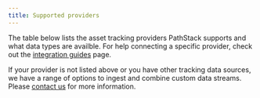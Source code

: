 ```yaml
---
title: Supported providers
---
```



<TestImage img='/images/telematics/brand-logo-verizon.png' />

The table below lists the asset tracking providers PathStack supports and what data types are availble. For help connecting a specific provider, check out the [integration guides](/integration-guides) page.


<ProviderTable>
  <ProviderTableRow 
    img={'/images/telematics/brand-logo-verizon.png'} 
    name={'Verizon Connect REVEAL'}
    realTime={'available'}
    assetRegister={'available'}
    positions={'available'}
    trips={'available'}
    tripMilestones={'planned'}
    operatingEvents={'planned'}
    safetyEvents={'planned'}
  />
  <ProviderTableRow 
    img={'/images/telematics/brand-logo-verizon.png'} 
    name={'Verizon Connect Telogis'}
    realTime={'planned'}
    assetRegister={'available'}
    positions={'available'}
    trips={'available'}
    tripMilestones={'planned'}
    operatingEvents={'planned'}
    safetyEvents={'planned'}
  />  
  <ProviderTableRow 
    img={'/images/telematics/brand-logo-navman.png'} 
    name={'Teletrac Navman T360'}
    realTime={'available'}
    assetRegister={'available'}
    positions={'available'}
    trips={'available'}
    tripMilestones={'planned'}
    operatingEvents={'planned'}
    safetyEvents={'planned'}
  />  
  <ProviderTableRow 
    img={'/images/telematics/brand-logo-volvo.png'} 
    name={'Volvo Dynafleet'}
    realTime={'available'}
    assetRegister={'planned'}
    positions={'planned'}
    trips={'planned'}
    tripMilestones={'planned'}
    operatingEvents={'planned'}
    safetyEvents={'unavailable'}
  />    
  <ProviderTableRow 
    img={'/images/telematics/brand-logo-bestrane.png'} 
    name={'Bestrane'}
    realTime={'available'}
    assetRegister={'available'}
    positions={'available'}
    trips={'available'}
    tripMilestones={'planned'}
    operatingEvents={'planned'}
    safetyEvents={'planned'}
  />  
  <ProviderTableRow 
    img={'/images/telematics/brand-logo-blackbox.png'} 
    name={'Blackbox Incontrol'}
    realTime={'planned'}
    assetRegister={'available'}
    positions={'available'}
    trips={'available'}
    tripMilestones={'planned'}
    operatingEvents={'planned'}
    safetyEvents={'planned'}
  />    
  <ProviderTableRow 
    img={'/images/telematics/brand-logo-dm.png'} 
    name={'Digital Matter'}
    realTime={'planned'}
    assetRegister={'available'}
    positions={'available'}
    trips={'available'}
    tripMilestones={'planned'}
    operatingEvents={'planned'}
    safetyEvents={'planned'}
  />  
  <ProviderTableRow 
    img={'/images/telematics/brand-logo-fleetcomplete.png'} 
    name={'Fleet Complete'}
    realTime={'available'}
    assetRegister={'available'}
    positions={'available'}
    trips={'available'}
    tripMilestones={'planned'}
    operatingEvents={'planned'}
    safetyEvents={'planned'}
  />  
  <ProviderTableRow 
    img={'/images/telematics/brand-logo-fleetware.png'} 
    name={'Fleetware'}
    realTime={'planned'}
    assetRegister={'available'}
    positions={'available'}
    trips={'available'}
    tripMilestones={'planned'}
    operatingEvents={'planned'}
    safetyEvents={'planned'}
  />    
  <ProviderTableRow 
    img={'/images/telematics/brand-logo-futurefleet.png'} 
    name={'Future Fleet'}
    realTime={'available'}
    assetRegister={'available'}
    positions={'available'}
    trips={'available'}
    tripMilestones={'planned'}
    operatingEvents={'planned'}
    safetyEvents={'planned'}
  />  
  <ProviderTableRow 
    img={'/images/telematics/brand-logo-geoforce.png'} 
    name={'Geoforce'}
    realTime={'available'}
    assetRegister={'available'}
    positions={'available'}
    trips={'available'}
    tripMilestones={'planned'}
    operatingEvents={'planned'}
    safetyEvents={'planned'}
  />  
  <ProviderTableRow 
    img={'/images/telematics/brand-logo-geotab.png'} 
    name={'Geotab'}
    realTime={'available'}
    assetRegister={'available'}
    positions={'available'}
    trips={'available'}
    tripMilestones={'planned'}
    operatingEvents={'planned'}
    safetyEvents={'planned'}
  />
  <ProviderTableRow 
    img={'/images/telematics/brand-logo-intellifleet.png'} 
    name={'Intellifleet'}
    realTime={'available'}
    assetRegister={'available'}
    positions={'available'}
    trips={'available'}
    tripMilestones={'planned'}
    operatingEvents={'planned'}
    safetyEvents={'planned'}
  />
  <ProviderTableRow 
    img={'/images/telematics/brand-logo-linxio.png'} 
    name={'Linxio'}
    realTime={'available'}
    assetRegister={'available'}
    positions={'available'}
    trips={'available'}
    tripMilestones={'planned'}
    operatingEvents={'planned'}
    safetyEvents={'planned'}
  />
  <ProviderTableRow 
    img={'/images/telematics/brand-logo-mactrack.png'} 
    name={'MacTrack'}
    realTime={'available'}
    assetRegister={'available'}
    positions={'available'}
    trips={'available'}
    tripMilestones={'planned'}
    operatingEvents={'planned'}
    safetyEvents={'planned'}
  /> 
  <ProviderTableRow 
    img={'/images/telematics/brand-logo-mixt.png'} 
    name={'Mix Telematics'}
    realTime={'available'}
    assetRegister={'available'}
    positions={'available'}
    trips={'available'}
    tripMilestones={'planned'}
    operatingEvents={'planned'}
    safetyEvents={'planned'}
  />
  <ProviderTableRow 
    img={'/images/telematics/brand-logo-mtd.png'} 
    name={'MT Data'}
    realTime={'planned'}
    assetRegister={'available'}
    positions={'available'}
    trips={'available'}
    tripMilestones={'planned'}
    operatingEvents={'planned'}
    safetyEvents={'planned'}
  />
  <ProviderTableRow 
    img={'/images/telematics/brand-logo-procon.png'} 
    name={'Procon'}
    realTime={'planned'}
    assetRegister={'planned'}
    positions={'planned'}
    trips={'planned'}
    tripMilestones={'planned'}
    operatingEvents={'planned'}
    safetyEvents={'planned'}
  />
  <ProviderTableRow 
    img={'/images/telematics/brand-logo-radius.png'} 
    name={'Radius'}
    realTime={'available'}
    assetRegister={'available'}
    positions={'planned'}
    trips={'planned'}
    tripMilestones={'planned'}
    operatingEvents={'planned'}
    safetyEvents={'planned'}
  />
  <ProviderTableRow 
    img={'/images/telematics/brand-logo-rm.png'} 
    name={'Rand McNally (Fleetsu)'}
    realTime={'planned'}
    assetRegister={'available'}
    positions={'available'}
    trips={'available'}
    tripMilestones={'planned'}
    operatingEvents={'planned'}
    safetyEvents={'planned'}
  />
  <ProviderTableRow 
    img={'/images/telematics/brand-logo-scania.png'} 
    name={'Scania'}
    realTime={'planned'}
    assetRegister={'available'}
    positions={'planned'}
    trips={'planned'}
    tripMilestones={'planned'}
    operatingEvents={'planned'}
    safetyEvents={'planned'}
  />
  <ProviderTableRow 
    img={'/images/telematics/brand-logo-thefleetoffice.png'} 
    name={'The Fleet Office'}
    realTime={'planned'}
    assetRegister={'available'}
    positions={'available'}
    trips={'available'}
    tripMilestones={'planned'}
    operatingEvents={'planned'}
    safetyEvents={'planned'}
  />
  <ProviderTableRow 
    img={'/images/telematics/brand-logo-toyota.png'} 
    name={'Toyota Halo'}
    realTime={'planned'}
    assetRegister={'available'}
    positions={'available'}
    trips={'available'}
    tripMilestones={'planned'}
    operatingEvents={'planned'}
    safetyEvents={'planned'}
  />
  <ProviderTableRow 
    img={'/images/telematics/brand-logo-vdaq.png'} 
    name={'VDAQ'}
    realTime={'planned'}
    assetRegister={'available'}
    positions={'available'}
    trips={'available'}
    tripMilestones={'planned'}
    operatingEvents={'planned'}
    safetyEvents={'planned'}
  />
  <ProviderTableRow 
    img={'/images/telematics/brand-logo-webfleet.png'} 
    name={'Bridgestone Webfleet'}
    realTime={'planned'}
    assetRegister={'available'}
    positions={'available'}
    trips={'available'}
    tripMilestones={'planned'}
    operatingEvents={'planned'}
    safetyEvents={'planned'}
  />
  <ProviderTableRow 
    img={'/images/telematics/brand-logo-wialon.png'} 
    name={'Wialon'}
    realTime={'planned'}
    assetRegister={'available'}
    positions={'available'}
    trips={'available'}
    tripMilestones={'planned'}
    operatingEvents={'planned'}
    safetyEvents={'planned'}
  />              
</ProviderTable>

<Tip>If your provider is not listed above or you have other tracking data sources, we have a range of options to ingest and combine custom data streams. Please [contact us](/legal/contact-information) for more information.</Tip>